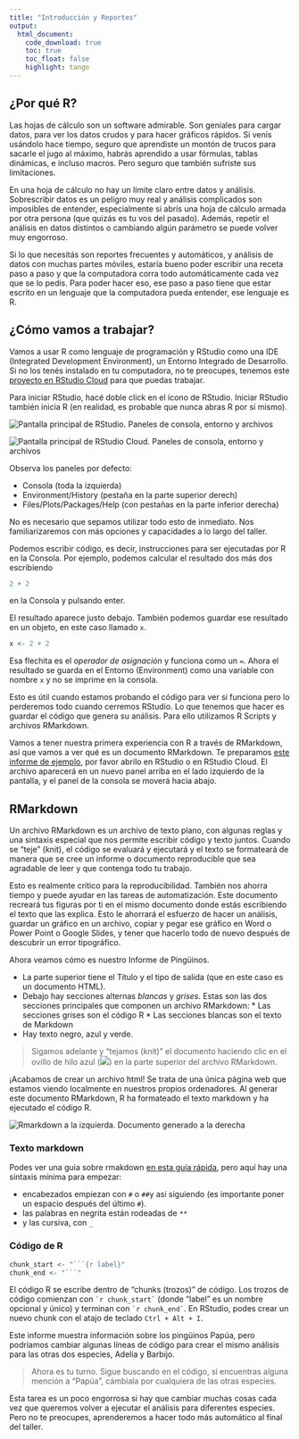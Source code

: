 ```yaml
---
title: "Introducción y Reportes"
output: 
  html_document:
    code_download: true
    toc: true
    toc_float: false
    highlight: tango
---
```


## ¿Por qué R?

Las hojas de cálculo son un software admirable. Son geniales para cargar datos, para ver los datos crudos y para hacer gráficos rápidos. Si venís usándolo hace tiempo, seguro que aprendiste un montón de trucos para sacarle el jugo al máximo, habrás aprendido a usar fórmulas, tablas dinámicas, e incluso macros. Pero seguro que también sufriste sus limitaciones.

En una hoja de cálculo no hay un límite claro entre datos y análisis. Sobrescribir datos es un peligro muy real y análisis complicados son imposibles de entender, especialmente si abrís una hoja de cálculo armada por otra persona (que quizás es tu vos del pasado). Además, repetir el análisis en datos distintos o cambiando algún parámetro se puede volver muy engorroso.

Si lo que necesitás son reportes frecuentes y automáticos, y análisis de datos con muchas partes móviles, estaría bueno poder escribir una receta paso a paso y que la computadora corra todo automáticamente cada vez que se lo pedís. Para poder hacer eso, ese paso a paso tiene que estar escrito en un lenguaje que la computadora pueda entender, ese lenguaje es R.

## ¿Cómo vamos a trabajar?

Vamos a usar R como lenguaje de programación y RStudio como una IDE (Integrated Development Environment), un Entorno Integrado de Desarrollo. Si no los tenés instalado en tu computadora, no te preocupes, tenemos este  [proyecto en RStudio Cloud](https://rstudio.cloud/project/3174865) para que puedas trabajar.

Para iniciar RStudio, hacé doble click en el ícono de RStudio. Iniciar  RStudio también inicia R (en realidad, es probable que nunca abras R por sí mismo).


<img src="img/rstudio-principal.png" alt="Pantalla principal de RStudio. Paneles de consola, entorno y archivos" />

<img src="img/rstudio-cloud-principal.png" alt="Pantalla principal de RStudio Cloud. Paneles de consola, entorno y archivos" />

Observa los paneles por defecto:

  * Consola (toda la izquierda)
  * Environment/History (pestaña en la parte superior derech)
  * Files/Plots/Packages/Help (con pestañas en la parte inferior derecha)

No es necesario que sepamos utilizar todo esto de inmediato. Nos familiarizaremos con más opciones y capacidades a lo largo del taller.

Podemos escribir código, es decir, instrucciones para ser ejecutadas por R en la Consola. Por ejemplo, podemos calcular el resultado dos más dos escribiendo

```r
2 + 2
```

en la Consola y pulsando enter. 

El resultado aparece justo debajo. También podemos guardar ese resultado en un objeto, en este caso llamado `x`.

```r
x <- 2 + 2 
```

Esa flechita es el *operador de asignación* y funciona como un `=`. Ahora el resultado se guarda en el Entorno (Environment) como una variable con nombre `x` y no se imprime en la consola. 

Esto es útil cuando estamos probando el código para ver si funciona pero lo perderemos todo cuando cerremos RStudio. Lo que tenemos que hacer es guardar el código que genera su análisis. Para ello utilizamos R Scripts y archivos RMarkdown.

Vamos a tener nuestra primera experiencia con R a través de RMarkdown, así que vamos a ver qué es un documento RMarkdown. Te preparamos [este informe de ejemplo](penguins_report.Rmd), por favor abrilo en RStudio o en RStudio Cloud. El archivo aparecerá en un nuevo panel arriba en el lado izquierdo de la pantalla, y el panel de la consola se moverá hacia abajo.


## RMarkdown

Un archivo RMarkdown es un archivo de texto plano, con algunas reglas y una sintaxis especial que nos permite escribir código y texto juntos. Cuando se "teje" (knit), el código se evaluará y ejecutará y el texto se formateará de manera que se cree un informe o documento reproducible que sea agradable de leer y que contenga todo tu trabajo.

Esto es realmente crítico para la reproducibilidad. También nos ahorra tiempo y puede ayudar en las tareas de automatización. Este documento recreará tus figuras por ti en el mismo documento donde estás escribiendo el texto que las explica. Esto le ahorrará el esfuerzo de hacer un análisis, guardar un gráfico en un archivo, copiar y pegar ese gráfico en Word o Power Point o Google Slides, y tener que hacerlo todo de nuevo después de descubrir un error tipográfico.

Ahora veamos cómo es nuestro Informe de Pingüinos.

* La parte superior tiene el Título y el tipo de salida (que en este caso es un documento HTML).
* Debajo hay secciones alternas _blancas_ y _grises_. Estas son las dos secciones principales que componen un archivo RMarkdown:
      * Las secciones grises son el código R
      * Las secciones blancas son el texto de Markdown
* Hay texto negro, azul y verde.

> Sigamos adelante y "tejamos (knit)" el documento haciendo clic en el ovillo de hilo azul (<img src="img/knit-boton.png">) en la parte superior del archivo RMarkdown. 

¡Acabamos de crear un archivo html! Se trata de una única página web que estamos viendo localmente en nuestros propios ordenadores. Al generar este documento RMarkdown, R ha formateado el texto markdown y ha ejecutado el código R.

<img src="img/markdown-knit.png" alt="Rmarkdown a la izquierda. Documento generado a la derecha"/>

### Texto markdown

Podes ver una guia sobre rmakdown [en esta guía rápida](https://raw.githubusercontent.com/rstudio/cheatsheets/main/translations/spanish/rmarkdown_es.pdf), pero aquí hay una sintaxis mínima para empezar:

* encabezados empiezan con `# ` o `## `y asi siguiendo (es importante poner un espacio después del último `#`).
* las palabras en negrita están rodeadas de `**`
* y las cursiva, con `_`

### Código de R

```r
chunk_start <- "```{r label}"
chunk_end <- "```"
```

El código R se escribe dentro de "chunks (trozos)" de código. Los trozos de código comienzan con `` `r chunk_start` `` (donde "label" es un nombre opcional y único) y terminan con `` `r chunk_end` ``. En RStudio, podes crear un nuevo chunk con el atajo de teclado `Ctrl + Alt + I`.

Este informe muestra información sobre los pingüinos Papúa, pero podríamos cambiar algunas líneas de código para crear el mismo análisis para las otras dos especies, Adelia y Barbijo.

> Ahora es tu turno. Sigue buscando en el código, si encuentras alguna mención a "Papúa", cámbiala por cualquiera de las otras especies. 

Esta tarea es un poco engorrosa si hay que cambiar muchas cosas cada vez que queremos volver a ejecutar el análisis para diferentes especies. Pero no te preocupes, aprenderemos a hacer todo más automático al final del taller. 

